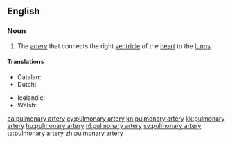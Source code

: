 ==English==
{{wikipedia}}

===Noun===
{{en-noun|pulmonary arteries|head=[[pulmonary]] [[artery]]}}

# {{context|anatomy|lang=en}} The [[artery]] that connects the right [[ventricle]] of the [[heart]] to the [[lung]]s.

====Translations====
{{trans-top|artery that connects the right ventricle of the heart to the lungs}}
* Catalan: {{t|ca|artèria pulmonar|f}}
* Dutch: {{t+|nl|longslagader|c}}
{{trans-mid}}
* Icelandic: {{t+|is|lungnaslagæð|f}}
* Welsh: {{t+|cy|rhedweli ysgyfeiniol|f}}
{{trans-bottom}}

[[ca:pulmonary artery]]
[[cy:pulmonary artery]]
[[kn:pulmonary artery]]
[[kk:pulmonary artery]]
[[hu:pulmonary artery]]
[[nl:pulmonary artery]]
[[sv:pulmonary artery]]
[[ta:pulmonary artery]]
[[zh:pulmonary artery]]